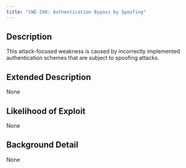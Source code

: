 ```yaml
---
title: "CWE-290: Authentication Bypass by Spoofing"
---
```


## Description
This attack-focused weakness is caused by incorrectly implemented authentication schemes that are subject to spoofing attacks.

## Extended Description
None

## Likelihood of Exploit
None

## Background Detail
None
        